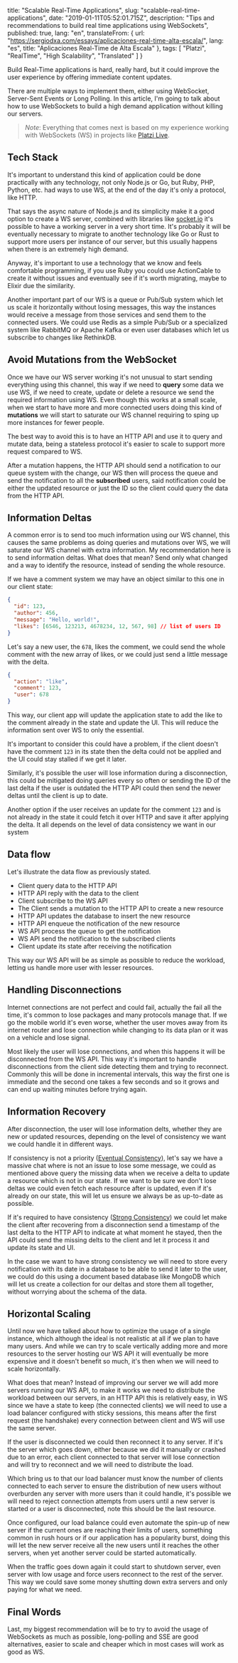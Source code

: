 
  title: "Scalable Real-Time Applications",
  slug: "scalable-real-time-applications",
  date: "2019-01-11T05:52:01.715Z",
  description: "Tips and recommendations to build real time applications using WebSockets",
  published: true,
  lang: "en",
  translateFrom: {
    url: "https://sergiodxa.com/essays/aplicaciones-real-time-alta-escala/",
    lang: "es",
    title: "Aplicaciones Real-Time de Alta Escala"
  },
  tags: [
    "Platzi",
    "RealTime",
    "High Scalability",
    "Translated"
  ]
}


Build Real-Time applications is hard, really hard, but it could improve the user experience by offering immediate content updates.

There are multiple ways to implement them, either using WebSocket, Server-Sent Events or Long Polling. In this article, I'm going to talk about how to use WebSockets to build a high demand application without killing our servers.

> _Note_: Everything that comes next is based on my experience working with WebSockets (WS) in projects like [Platzi Live](https://platzi.com/live).

## Tech Stack

It's important to understand this kind of application could be done practically with any technology, not only Node.js or Go, but Ruby, PHP, Python, etc. had ways to use WS, at the end of the day it's only a protocol, like HTTP.

That says the async nature of Node.js and its simplicity make it a good option to create a WS server, combined with libraries like [socket.io](https://socket.io) it's possible to have a working server in a very short time. It's probably it will be eventually necessary to migrate to another technology like Go or Rust to support more users per instance of our server, but this usually happens when there is an extremely high demand.

Anyway, it's important to use a technology that we know and feels comfortable programming, if you use Ruby you could use ActionCable to create it without issues and eventually see if it's worth migrating, maybe to Elixir due the similarity.

Another important part of our WS is a queue or Pub/Sub system which let us scale it horizontally without losing messages, this way the instances would receive a message from those services and send them to the connected users. We could use Redis as a simple Pub/Sub or a specialized system like RabbitMQ or Apache Kafka or even user databases which let us subscribe to changes like RethinkDB.

## Avoid Mutations from the WebSocket

Once we have our WS server working it's not unusual to start sending everything using this channel, this way if we need to **query** some data we use WS, if we need to create, update or delete a resource we send the required information using WS. Even though this works at a small scale, when we start to have more and more connected users doing this kind of **mutations** we will start to saturate our WS channel requiring to sping up more instances for fewer people. 

The best way to avoid this is to have an HTTP API and use it to query and mutate data, being a stateless protocol it's easier to scale to support more request compared to WS.

After a mutation happens, the HTTP API should send a notification to our queue system with the change, our WS then will process the queue and send the notification to all the **subscribed** users, said notification could be either the updated resource or just the ID so the client could query the data from the HTTP API.

## Information Deltas

A common error is to send too much information using our WS channel, this causes the same problems as doing queries and mutations over WS, we will saturate our WS channel with extra information. My recommendation here is to send information deltas. What does that mean? Send only what changed and a way to identify the resource, instead of sending the whole resource.

If we have a comment system we may have an object similar to this one in our client state:

```json
{
  "id": 123,
  "author": 456,
  "message": "Hello, world!",
  "likes": [6546, 123213, 4678234, 12, 567, 98] // list of users ID
}
```

Let's say a new user, the `678`, likes the comment, we could send the whole comment with the new array of likes, or we could just send a little message with the delta.

```json
{
  "action": "like",
  "comment": 123,
  "user": 678
}
```

This way, our client app will update the application state to add the like to the comment already in the state and update the UI. This will reduce the information sent over WS to only the essential.

It's important to consider this could have a problem, if the client doesn't have the comment `123` in its state then the delta could not be applied and the UI could stay stalled if we get it later.

Similarly, it's possible the user will lose information during a disconnection, this could be mitigated doing queries every so often or sending the ID of the last delta if the user is outdated the HTTP API could then send the newer deltas until the client is up to date.

Another option if the user receives an update for the comment `123` and is not already in the state it could fetch it over HTTP and save it after applying the delta. It all depends on the level of data consistency we want in our system

## Data flow

Let's illustrate the data flow as previously stated.

- Client query data to the HTTP API
- HTTP API reply with the data to the client
- Client subscribe to the WS API
- The Client sends a mutation to the HTTP API to create a new resource
- HTTP API updates the database to insert the new resource
- HTTP API enqueue the notification of the new resource
- WS API process the queue to get the notification
- WS API send the notification to the subscribed clients
- Client update its state after receiving the notification

This way our WS API will be as simple as possible to reduce the workload, letting us handle more user with lesser resources.

## Handling Disconnections

Internet connections are not perfect and could fail, actually the fail all the time, it's common to lose packages and many protocols manage that. If we go the mobile world it's even worse, whether the user moves away from its internet router and lose connection while changing to its data plan or it was on a vehicle and lose signal.

Most likely the user will lose connections, and when this happens it will be disconnected from the WS API. This way it's important to handle disconnections from the client side detecting them and trying to reconnect. Commonly this will be done in incremental intervals, this way the first one is immediate and the second one takes a few seconds and so it grows and can end up waiting minutes before trying again.

## Information Recovery

After disconnection, the user will lose information delts, whether they are new or updated resources, depending on the level of consistency we want we could handle it in different ways.

If consistency is not a priority ([Eventual Consistency](https://en.wikipedia.org/wiki/Eventual_consistency)), let's say we have a massive chat where is not an issue to lose some message, we could as mentioned above query the missing data when we receive a delta to update a resource which is not in our state. If we want to be sure we don't lose deltas we could even fetch each resource after is updated, even if it's already on our state, this will let us ensure we always be as up-to-date as possible.

If it's required to have consistency ([Strong Consistency](https://en.wikipedia.org/wiki/Strong_consistency)) we could let make the client after recovering from a disconnection send a timestamp of the last delta to the HTTP API to indicate at what moment he stayed, then the API could send the missing delts to the client and let it process it and update its state and UI.

In the case we want to have strong consistency we will need to store every notification with its date in a database to be able to send it later to the user, we could do this using a document based database like MongoDB which will let us create a collection for our deltas and store them all together, without worrying about the schema of the data.

## Horizontal Scaling

Until now we have talked about how to optimize the usage of a single instance, which although the ideal is not realistic at all if we plan to have many users. And while we can try to scale vertically adding more and more resources to the server hosting our WS API it will eventually be more expensive and it doesn't benefit so much, it's then when we will need to scale horizontally.

What does that mean? Instead of improving our server we will add more servers running our WS API, to make it works we need to distribute the workload between our servers, in an HTTP API this is relatively easy, in WS since we have a state to keep (the connected clients) we will need to use a load balancer configured with sticky sessions, this means after the first request (the handshake) every connection between client and WS will use the same server.

If the user is disconnected we could then reconnect it to any server. If it's the server which goes down, either because we did it manually or crashed due to an error, each client connected to that server will lose connection and will try to reconnect and we will need to distribute the load.

Which bring us to that our load balancer must know the number of clients connected to each server to ensure the distribution of new users without overburden any server with more users than it could handle, it's possible we will need to reject connection attempts from users until a new server is started or a user is disconnected, note this should be the last resource.

Once configured, our load balance could even automate the spin-up of new server if the current ones are reaching their limits of users, something common in rush hours or if our application has a popularity burst, doing this will let the new server receive all the new users until it reaches the other servers, when yet another server could be started automatically.

When the traffic goes down again it could start to shutdown server, even server with low usage and force users reconnect to the rest of the server. This way we could save some money shutting down extra servers and only paying for what we need.

## Final Words

Last, my biggest recommendation will be to try to avoid the usage of WebSockets as much as possible, long-polling and SSE are good alternatives, easier to scale and cheaper which in most cases will work as good as WS.
